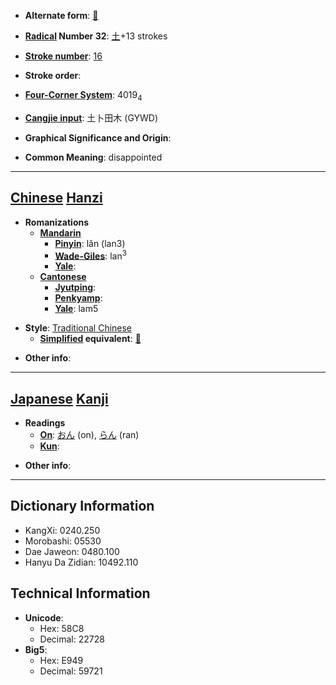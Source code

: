 * '''Alternate form''': [[𡒄]]

* '''[[Wiktionary:Chinese radical index| Radical]] Number 32''': [[Wiktionary:Chinese radical index 土|土]]+13 strokes

* '''[[Wiktionary:Chinese total strokes index|Stroke number]]''': [[Wiktionary:Chinese total strokes index 16|16]]

* '''Stroke order''': 

* '''[[Wiktionary:Chinese four corner index|Four-Corner System]]''': 4019<sub>4</sub>

* '''[[Wiktionary:Chinese Cangjie index|Cangjie input]]''': 土卜田木 (GYWD)

* '''Graphical Significance and Origin''': 

* '''Common Meaning''': disappointed

----

== [[Chinese]] [[Hanzi]] ==

* '''Romanizations'''
** '''[[Mandarin]]'''
*** '''[[Pinyin]]''': lǎn (lan3)
*** '''[[Wade-Giles]]''': lan<sup>3</sup>
*** '''[[Yale]]''': 
** '''[[Cantonese]]'''
*** '''[[Jyutping]]''':
*** '''[[Penkyamp]]''': 
*** '''[[Yale]]''': lam5

* '''Style''': [[Traditional Chinese]] 
** '''[[Simplified Chinese|Simplified]] equivalent''': [[𡒄]]

* '''Other info''': 

----

== [[Japanese]] [[Kanji]] ==

* '''Readings'''
** '''[[On]]''': [[おん]] (on), [[らん]] (ran)
** '''[[Kun]]''': 

* '''Other info''':  

----

== Dictionary Information ==

* KangXi: 0240.250
* Morobashi: 05530
* Dae Jaweon: 0480.100
* Hanyu Da Zidian: 10492.110

== Technical Information ==

* '''Unicode''':
** Hex: 58C8
** Decimal: 22728
* '''Big5''':
** Hex: E949
** Decimal: 59721